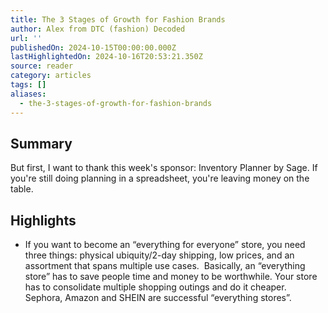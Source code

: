 ```yaml
---
title: The 3 Stages of Growth for Fashion Brands
author: Alex from DTC (fashion) Decoded
url: ''
publishedOn: 2024-10-15T00:00:00.000Z
lastHighlightedOn: 2024-10-16T20:53:21.350Z
source: reader
category: articles
tags: []
aliases:
  - the-3-stages-of-growth-for-fashion-brands
---
```

## Summary

But first, I want to thank this week's sponsor: Inventory Planner by Sage. If you're still doing planning in a spreadsheet, you're leaving money on the table.

## Highlights
- If you want to become an “everything for everyone” store, you need three things: physical ubiquity/2-day shipping, low prices, and an assortment that spans multiple use cases.
  ​ 
  Basically, an “everything store” has to save people time and money to be worthwhile. Your store has to consolidate multiple shopping outings and do it cheaper. Sephora, Amazon and SHEIN are successful “everything stores”.
